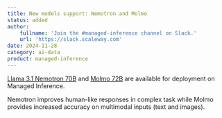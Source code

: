 ```yaml
---
title: New models support: Nemotron and Molmo
status: added
author:
    fullname: 'Join the #managed-inference channel on Slack.'
    url: 'https://slack.scaleway.com'
date: 2024-11-28
category: ai-data
product: managed-inference
---
```


[Llama 3.1 Nemotron 70B](/ai-data/managed-inference/reference-content/llama-3.1-nemotron-70b-instruct/) and [Molmo 72B](/ai-data/managed-inference/reference-content/molmo-72b-0924) are available for deployment on Managed Inference.

Nemotron improves human-like responses in complex task while Molmo provides increased accuracy on multimodal inputs (text and images).
